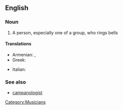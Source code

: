 ==English==

===Noun===
{{en-noun|sg=[[bell]] [[ringer]]}}

# A person, especially one of a group, who rings bells

====Translations====
{{trans-top|bell ringer}}
* Armenian: {{t|hy|ժամհար|tr=žamhar|sc=Armn}},  {{t|hy|ժամկոչ|tr=žamkoč|sc=Armn}}
* Greek: {{t|el|κωδωνοκρούστης|m|tr=kodonokroústis}}
{{trans-mid}}
* Italian: {{t-|it|campanaro|m}}
{{trans-bottom}}

===See also===
* [[campanologist]]

[[Category:Musicians]]